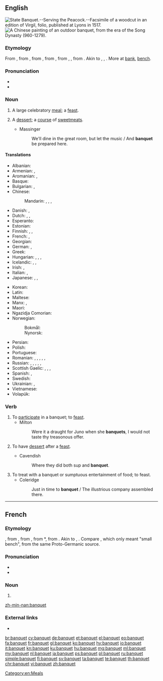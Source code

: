 ==English==
[[Image:State Banquet Serving the Peacock Fac simile of a Woodcut in an edition of Virgil folio published at Lyons in 1517.png|thumb|right|State Banquet.--Serving the Peacock.--Facsimile of a woodcut in an edition of Virgil, folio, published at Lyons in 1517.]]
[[Image:文會圖.jpg|thumb|right|A Chinese painting of an outdoor banquet, from the era of the Song Dynasty (960-1279).]]

===Etymology===
From {{etyl|enm|en}} {{m|enm|banket||}}, from {{etyl|frm|en}} {{m|frm|banquet||}}, from {{etyl|it|en}} {{m|it|banchetto||light repast between meals, snack eaten on a small bench|lit=a small bench}}, from {{m|it|banco||bench}}, from {{etyl|lng|en}} {{m|lng|*bank}}, {{m|lng|*panch||bench}}, from {{etyl|gem-pro|en}} {{m|gem-pro|*bankiz||bench}}. Akin to {{cog|goh|bank}}, {{m|goh|banch||bench}}, {{cog|ang|benc||bench}}. More at [[bank]], [[bench]].

===Pronunciation===
* {{IPA|/ˈbæŋkwɪt/|lang=en}}
* {{audio|en-us-banquet.ogg|Audio (US)|lang=en}}

===Noun===
{{en-noun}}

# A large celebratory [[meal]]; a [[feast]].
# {{lb|en|archaic}} A [[dessert]]; a [[course]] of [[sweetmeat]]s.
#* Massinger
#*: We'll dine in the great room, but let the music / And '''banquet''' be prepared here.

====Translations====
{{trans-top|a large celebratory meal; a feast}}
* Albanian: {{t+|sq|banket}}
* Armenian: {{t+|hy|խնջույք}}, {{t+|hy|քեֆ}}
* Aromanian: {{t|rup|uspets|n}}, {{t|rup|ziafeti}}
* Basque: {{t+|eu|oturuntza}}
* Bulgarian: {{t+|bg|банке́т|m}}, {{t+|bg|пир|m}}
* Chinese:
*: Mandarin: {{t+|cmn|宴會|sc=Hani}}, {{t+|cmn|宴会|tr=yànhuì|sc=Hani}}, {{t+|cmn|筵席|tr=yánxí|sc=Hani}}, {{t+|cmn|盛宴|tr=shèngyàn|sc=Hani}}
* Danish: {{t+|da|middag}}, {{t|da|banket}}
* Dutch: {{t+|nl|banket|n}}, {{t+|nl|feestmaal|n}}, {{t|nl|feestdis|m}}
* Esperanto: {{t|eo|bankedo}}
* Estonian: {{t-needed|et}}
* Finnish: {{t|fi|juhla-ateria}}, {{t+|fi|banketti}}, {{t|fi|kestit}}
* French: {{t+|fr|banquet|m}}, {{t+|fr|festin|m}}
* Georgian: {{t|ka|ლხინი|sc=Geor}}
* German: {{t+|de|Festmahl|n}}, {{t+|de|Bankett|n}}
* Greek: {{t+|el|ευωχία|f|sc=Grek}}
* Hungarian: {{t+|hu|bankett}}, {{t+|hu|díszebéd}}, {{t+|hu|díszvacsora}}, {{t+|hu|lakoma}}
* Icelandic: {{t|is|matarveisla|f}}, {{t|is|stórveisla|f}}, {{t|is|fjöldaveisla|f}}
* Irish: {{t|ga|fleá|f}}, {{t|ga|cóisir|f}}
* Italian: {{t|it|pranzo festivo|m}}, {{t+|it|banchetto|m}}
* Japanese: {{t+|ja|宴会|tr=えんかい, enkai|sc=Jpan}}, {{t|ja|饗宴|tr=きょうえん, kyōen|sc=Jpan}}, {{t|ja|バンケット|tr=banketto|sc=Jpan}}
{{trans-mid}}
* Korean: {{t+|ko|연회|sc=Kore}}
* Latin: {{t|la|festum}}
* Maltese: {{t|mt|ikla|f}}
* Manx: {{t|gv|cuirrey}}, {{t|gv|fleah}}
* Maori: {{t|mi|kaihaukai}}
* Ngazidja Comorian: {{t|zdj|karamu|c9|c10}}
* Norwegian:
*: Bokmål: {{t|nb|bankett|m}}
*: Nynorsk: {{t|nn|bankett|m}}
* Persian: {{t+|fa|بزم|tr=bazm|sc=fa-Arab}}
* Polish: {{t+|pl|bankiet|m}}
* Portuguese: {{t+|pt|banquete}}
* Romanian: {{t+|ro|banchet|n}}, {{t+|ro|ospăț|n}}, {{t+|ro|chef|n}}, {{t+|ro|masă|f}}, {{t+|ro|festin|n}}, {{t+|ro|praznic|n}}
* Russian: {{t+|ru|банке́т|m}}, {{t+|ru|пир|m}}, {{t+|ru|пи́ршество|n}}, {{t+|ru|пиру́шка|f}}, {{t+|ru|пра́зднество|n}}, {{t+|ru|пра́зднование|n}}
* Scottish Gaelic: {{t|gd|bangaid|f}}, {{t|gd|cuirm|f}}, {{t|gd|fèisd|f}}, {{t|gd|fleadh|m}}
* Spanish: {{t|es|comida festiva|f}}, {{t+|es|banquete|m}}
* Swedish: {{t+|sv|bankett|c}}
* Ukrainian: {{t+|uk|банке́т|sc=Cyrl}}, {{t|uk|пир|m|sc=Cyrl}}
* Vietnamese: {{t|vi|đại tiệc}}
* Volapük: {{t+|vo|daif}}
{{trans-bottom}}

===Verb===
{{en-verb|banquets|banqueting|pres_ptc2=banquetting|banqueted|past2=banquetted}}

# To [[participate]] in a banquet; to [[feast]].
#* Milton
#*: Were it a draught for Juno when she '''banquets''', I would not taste thy treasonous offer.
# {{lb|en|obsolete}} To have [[dessert]] after a [[feast]].
#* Cavendish
#*: Where they did both sup and '''banquet'''.
# To treat with a banquet or sumptuous entertainment of food; to feast.
#* Coleridge
#*: Just in time to '''banquet''' / The illustrious company assembled there.

[[Category:en:Meals]]

----

==French==

===Etymology===
{{etyl|frm|fr}} {{m|frm|banquet||}}, from {{etyl|it|fr}} {{m|it|banchetto||light repast between meals, snack eaten on a small bench|lit=a small bench}}, from {{m|it|banco||bench}}, from {{etyl|lng|fr}} *{{m|lng||bank, panch|bench}}, from {{etyl|gem-pro|fr}} {{m|gem-pro|*bankiz||bench}}. Akin to {{cog|goh|bank|bank, banch|bench}}, {{cog|ang|benc||bench}}. Compare {{etyl|fro|fr}} {{m|fro|banquet||}}, which only meant "small bench", from the same Proto-Germanic source.

===Pronunciation===
* {{audio|Fr-banquet.ogg|audio|lang=fr}}
* {{IPA|/bɑ̃.kɛ/|lang=fr}}

===Noun===
{{fr-noun|m}}

# {{l|en|banquet}}

[[zh-min-nan:banquet]]

===External links===
* {{R:TLFi}}

[[br:banquet]]
[[cy:banquet]]
[[de:banquet]]
[[et:banquet]]
[[el:banquet]]
[[eo:banquet]]
[[fa:banquet]]
[[fr:banquet]]
[[gl:banquet]]
[[ko:banquet]]
[[hy:banquet]]
[[io:banquet]]
[[it:banquet]]
[[kn:banquet]]
[[ku:banquet]]
[[hu:banquet]]
[[mg:banquet]]
[[ml:banquet]]
[[my:banquet]]
[[nl:banquet]]
[[ja:banquet]]
[[ps:banquet]]
[[pl:banquet]]
[[ru:banquet]]
[[simple:banquet]]
[[fi:banquet]]
[[sv:banquet]]
[[ta:banquet]]
[[te:banquet]]
[[th:banquet]]
[[chr:banquet]]
[[vi:banquet]]
[[zh:banquet]]